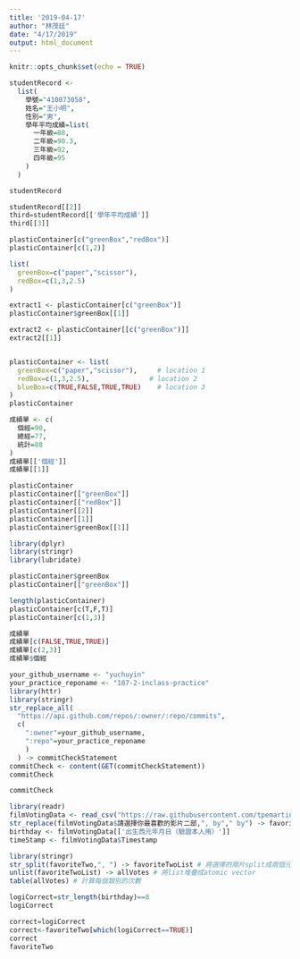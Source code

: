```yaml
---
title: '2019-04-17'
author: "林茂廷"
date: "4/17/2019"
output: html_document
---
```


```r
knitr::opts_chunk$set(echo = TRUE)
```

```r
studentRecord <-
  list(
    學號="410073058",
    姓名="王小明",
    性別="男",
    學年平均成績=list(
      一年級=88,
      二年級=90.3,
      三年級=92,
      四年級=95
    )
  )

studentRecord
```

```r
studentRecord[[2]]
third=studentRecord[['學年平均成績']]
third[[3]]
```
```r
plasticContainer[c("greenBox","redBox")] 
plasticContainer[c(1,2)]
```
```r
list(
  greenBox=c("paper","scissor"),
  redBox=c(1,3,2.5)
)
```
```r

extract1 <- plasticContainer[c("greenBox")]
plasticContainer$greenBox[[1]]

extract2 <- plasticContainer[[c("greenBox")]]
extract2[[1]]
```

```r

```


```r
plasticContainer <- list(
  greenBox=c("paper","scissor"),     # location 1
  redBox=c(1,3,2.5),               # location 2
  blueBox=c(TRUE,FALSE,TRUE,TRUE)    # location 3
)
plasticContainer
```

```r
成績單 <- c(
  個經=90,
  總經=77,
  統計=88
)
成績單[['個經']]
成績單[[1]]
```

```r
plasticContainer
plasticContainer[["greenBox"]] 
plasticContainer[["redBox"]]
plasticContainer[[2]]
plasticContainer[[1]]
plasticContainer$greenBox[[1]]
```


```r
library(dplyr)
library(stringr)
library(lubridate)
```

```r
plasticContainer$greenBox
plasticContainer[["greenBox"]]
```

```r
length(plasticContainer)
plasticContainer[c(T,F,T)]
plasticContainer[c(1,3)]

```

```r
成績單
成績單[c(FALSE,TRUE,TRUE)]
成績單[c(2,3)]
成績單$個經
```

```r
your_github_username <- "yuchuyin"
your_practice_reponame <- "107-2-inclass-practice"
library(httr)
library(stringr)
str_replace_all(
  "https://api.github.com/repos/:owner/:repo/commits",
  c(
    ":owner"=your_github_username,
    ":repo"=your_practice_reponame
    )
  ) -> commitCheckStatement
commitCheck <- content(GET(commitCheckStatement))
commitCheck
```
```r
commitCheck
```

```r
library(readr)
filmVotingData <- read_csv("https://raw.githubusercontent.com/tpemartin/github-data/master/podcastcompetition3.csv")
str_replace(filmVotingData$請選擇你最喜歡的影片二部,", by"," by") -> favoriteTwo
birthday <- filmVotingData[['出生西元年月日（驗證本人用）']]
timeStamp <- filmVotingData$Timestamp
```
```r
library(stringr)
str_split(favoriteTwo,", ") -> favoriteTwoList # 將選擇的兩片split成兩個元素
unlist(favoriteTwoList) -> allVotes # 將list堆疊成atomic vector
table(allVotes) # 計算每個類別的次數
```

```r
logiCorrect=str_length(birthday)==8
logiCorrect
```
```r
correct=logiCorrect
correct<-favoriteTwo[which(logiCorrect==TRUE)]
correct
favoriteTwo
```





